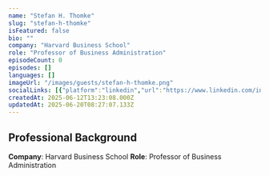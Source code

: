 ```yaml
---
name: "Stefan H. Thomke"
slug: "stefan-h-thomke"
isFeatured: false
bio: ""
company: "Harvard Business School"
role: "Professor of Business Administration"
episodeCount: 0
episodes: []
languages: []
imageUrl: "/images/guests/stefan-h-thomke.png"
socialLinks: [{"platform":"linkedin","url":"https://www.linkedin.com/in/stefan-thomke-innovation/"}]
createdAt: 2025-06-12T13:23:08.000Z
updatedAt: 2025-06-20T08:27:07.133Z
---
```


## Professional Background

**Company**: Harvard Business School
**Role**: Professor of Business Administration
